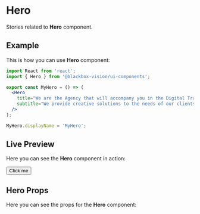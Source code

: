 

<Meta title="UI Components/Hero" component={Hero} />

# Hero

Stories related to **Hero** component.

## Example

This is how you can use **Hero** component:

```jsx
import React from 'react';
import { Hero } from '@blackbox-vision/ui-components';

export const MyHero = () => (
  <Hero
    title="We are the Agency that will accompany you in the Digital Transformation of your Company"
    subtitle="We provide creative solutions to the needs of our clients"
  />
);

MyHero.displayName = 'MyHero';
```

## Live Preview

Here you can see the **Hero** component in action:

<Preview withSource="none">
  <Story name="Get started" decorators={[withKnobs, addThemeProvider(theme)]}>
    <Hero
      title={text(
        'Title',
        'We are the Agency that will accompany you in the Digital Transformation of your Company'
      )}
      subtitle={text(
        'Subtitle',
        'We provide creative solutions to the needs of our clients'
      )}
      clip={select(
        'clip',
        { none: 'none', left: 'left', center: 'center', right: 'right' },
        'left'
      )}
    >
      <Button
        color="secondary"
        variant="outlined"
        style={{ borderRadius: 50, width: 130 }}
      >
        Click me
      </Button>
    </Hero>
  </Story>
</Preview>

## Hero Props

Here you can see the props for the **Hero** component:

<Props of={Hero} />
